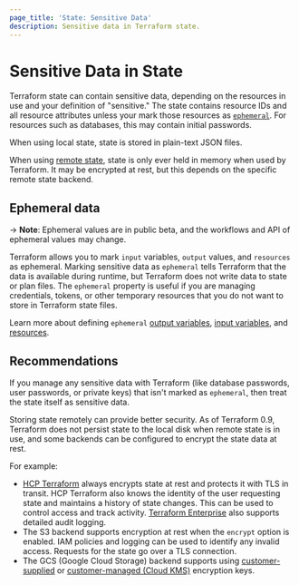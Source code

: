 ```yaml
---
page_title: 'State: Sensitive Data'
description: Sensitive data in Terraform state.
---
```


# Sensitive Data in State

Terraform state can contain sensitive data, depending on the resources in use
and your definition of "sensitive." The state contains resource IDs and all
resource attributes unless your mark those resources as [`ephemeral`](#ephemeral-data). For resources such as databases, this may contain initial
passwords.

When using local state, state is stored in plain-text JSON files.

When using [remote state](/terraform/language/state/remote), state is only ever held in memory when used by Terraform. It may be encrypted at rest, but this depends on the specific remote state backend.

## Ephemeral data

-> **Note**: Ephemeral values are in public beta, and the workflows and API of ephemeral values may change.

Terraform allows you to mark `input` variables, `output` values, and `resources` as ephemeral.  Marking sensitive data as `ephemeral` tells Terraform that the data is available during runtime, but Terraform does not write data to state or plan files. The `ephemeral` property is useful if you are managing credentials, tokens, or other temporary resources that you do not want to store in Terraform state files.

Learn more about defining `ephemeral` [output variables](/terraform/language/values/outputs#ephemeral), [input variables](/terraform/language/values/varibales#ephemeral), and [resources]().

## Recommendations

If you manage any sensitive data with Terraform (like database passwords, user
passwords, or private keys) that isn't marked as `ephemeral`, then treat the state itself as sensitive data.

Storing state remotely can provide better security. As of Terraform 0.9,
Terraform does not persist state to the local disk when remote state is in use,
and some backends can be configured to encrypt the state data at rest.

For example:

- [HCP Terraform](https://cloud.hashicorp.com/products/terraform) always encrypts state at rest and
  protects it with TLS in transit. HCP Terraform also knows the identity of
  the user requesting state and maintains a history of state changes. This can
  be used to control access and track activity. [Terraform Enterprise](/terraform/enterprise)
  also supports detailed audit logging.
- The S3 backend supports encryption at rest when the `encrypt` option is
  enabled. IAM policies and logging can be used to identify any invalid access.
  Requests for the state go over a TLS connection.
- The GCS (Google Cloud Storage) backend supports using [customer-supplied](/terraform/language/backend/gcs#customer-supplied-encryption-keys) or [customer-managed (Cloud KMS)](/terraform/language/backend/gcs#customer-managed-encryption-keys-cloud-kms) encryption keys.
